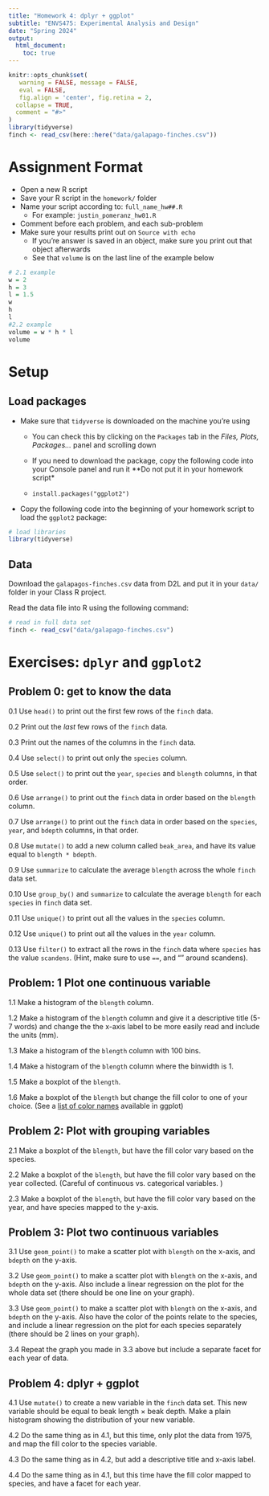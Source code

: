 ```yaml
---
title: "Homework 4: dplyr + ggplot"
subtitle: "ENVS475: Experimental Analysis and Design"
date: "Spring 2024"
output: 
  html_document:
    toc: true
---
```


```r
knitr::opts_chunk$set(
   warning = FALSE, message = FALSE,
   eval = FALSE,
   fig.align = 'center', fig.retina = 2,
  collapse = TRUE,
  comment = "#>"
)
library(tidyverse)
finch <- read_csv(here::here("data/galapago-finches.csv"))
```

# Assignment Format

* Open a new R script
* Save your R script in the `homework/` folder
* Name your script according to: `full_name_hw##.R`
  + For example: `justin_pomeranz_hw01.R`
* Comment before each problem, and each sub-problem
* Make sure your results print out on `Source with echo`
  + If you're answer is saved in an object, make sure you print out that object afterwards
  + See that `volume` is on the last line of the example below

```r
# 2.1 example
w = 2
h = 3
l = 1.5
w
h
l
#2.2 example 
volume = w * h * l
volume
```

# Setup

## Load packages

* Make sure that `tidyverse` is downloaded on the machine you're using  

  + You can check this by clicking on the `Packages` tab in the *Files, Plots, Packages...* panel and scrolling down  
  
  + If you need to download the package, copy the following code into your Console panel and run it **Do not put it in your homework script*  
  
  + `install.packages("ggplot2")`   
  
* Copy the following code into the beginning of your homework script to load the `ggplot2` package:  

```r
# load libraries
library(tidyverse)
```

## Data

Download the `galapagos-finches.csv` data from D2L and put it in your `data/` folder in your Class R project. 

Read the data file into R using the following command:

```r
# read in full data set
finch <- read_csv("data/galapago-finches.csv")
```

# Exercises: `dplyr` and `ggplot2`

## Problem 0: get to know the data  
0.1 Use `head()` to print out the first few rows of the `finch` data.  

0.2 Print out the *last* few rows of the `finch` data. 

0.3 Print out the names of the columns in the `finch` data.

0.4 Use `select()` to print out only the `species` column.  

0.5 Use `select()` to print out the `year`, `species` and `blength` columns, in that order. 

0.6 Use `arrange()` to print out the `finch` data in order based on the `blength` column.  

0.7 Use `arrange()` to print out the `finch` data in order based on the `species`, `year`, and `bdepth` columns, in that order.  

0.8 Use `mutate()` to add a new column called `beak_area`, and have its value equal to `blength * bdepth`.  

0.9 Use `summarize` to calculate the average `blength` across the whole `finch` data set.  

0.10 Use `group_by()` and  `summarize` to calculate the average `blength` for each `species` in `finch` data set.  

0.11 Use `unique()` to print out all the values in the `species` column.  

0.12 Use `unique()` to print out all the values in the `year` column.  

0.13 Use `filter()` to extract all the rows in the `finch` data where `species` has the value `scandens`. (Hint, make sure to use `==`, and "" around scandens).  



## Problem: 1 Plot one continuous variable  
1.1 Make a histogram of the `blength` column.  

1.2 Make a histogram of the `blength` column and give it a descriptive title (5-7 words) and change the the x-axis label to be more easily read and include the units (mm).  

1.3 Make a histogram of the `blength` column with 100 bins.  

1.4 Make a histogram of the `blength` column where the binwidth is 1.  

1.5 Make a boxplot of the `blength`.  

1.6 Make a boxplot of the `blength` but change the fill color to one of your choice. (See a [list of color names](https://derekogle.com/NCGraphing/resources/colors) available in ggplot)  


## Problem 2: Plot with grouping variables  

2.1 Make a boxplot of the `blength`, but have the fill color vary based on the species.  

2.2 Make a boxplot of the `blength`, but have the fill color vary based on the year collected. (Careful of continuous vs. categorical variables. )  

2.3 Make a boxplot of the `blength`, but have the fill color vary based on the year, and have species mapped to the y-axis.    


## Problem 3: Plot two continuous variables  

3.1 Use `geom_point()` to make a scatter plot with `blength` on the x-axis, and `bdepth` on the y-axis.  

3.2 Use `geom_point()` to make a scatter plot with `blength` on the x-axis, and `bdepth` on the y-axis. Also include a linear regression on the plot for the whole data set  (there should be one line on your graph).  

3.3 Use `geom_point()` to make a scatter plot with `blength` on the x-axis, and `bdepth` on the y-axis. Also have the color of the points relate to the species, and include a linear regression on the plot for each species separately (there should be 2 lines on your graph).  

3.4 Repeat the graph you made in 3.3 above but include a separate facet for each year of data. 


## Problem 4: dplyr + ggplot

4.1 Use `mutate()` to create a new variable in the `finch` data set. This new variable should be equal to beak length $\times$ beak depth. Make a plain histogram showing the distribution of your new variable.  

4.2 Do the same thing as in 4.1, but this time, only plot the data from 1975, and map the fill color to the species variable.   

4.3 Do the same thing as in 4.2, but add a descriptive title and x-axis label.  

4.4 Do the same thing as in 4.1, but this time have the fill color mapped to species, and have a facet for each year.  
